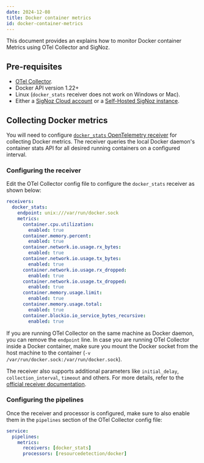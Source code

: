 ```yaml
---
date: 2024-12-08
title: Docker container metrics
id: docker-container-metrics
---
```


This document provides an explains how to monitor Docker container Metrics using OTel Collector and SigNoz.

## Pre-requisites

- [OTel Collector](/docs/tutorial/opentelemetry-binary-usage-in-virtual-machine/).
- Docker API version 1.22+
- Linux (`docker_stats` receiver does not work on Windows or Mac).
- Either a [SigNoz Cloud account](/docs/cloud/) or a [Self-Hosted SigNoz instance](/docs/install/docker/).

## Collecting Docker metrics

You will need to configure [`docker_stats` OpenTelemetry receiver](https://github.com/open-telemetry/opentelemetry-collector-contrib/blob/main/receiver/dockerstatsreceiver/README.md) for collecting Docker metrics. The receiver queries the local Docker daemon's container stats API for all desired running containers on a configured interval.

### Configuring the receiver

Edit the OTel Collector config file to configure the `docker_stats` receiver as shown below:

```yaml {2-23}
receivers:
  docker_stats:
    endpoint: unix:///var/run/docker.sock
    metrics:
      container.cpu.utilization:
        enabled: true
      container.memory.percent:
        enabled: true
      container.network.io.usage.rx_bytes:
        enabled: true
      container.network.io.usage.tx_bytes:
        enabled: true
      container.network.io.usage.rx_dropped:
        enabled: true
      container.network.io.usage.tx_dropped:
        enabled: true
      container.memory.usage.limit:
        enabled: true
      container.memory.usage.total:
        enabled: true
      container.blockio.io_service_bytes_recursive:
        enabled: true
```

If you are running OTel Collector on the same machine as Docker daemon, you can remove the `endpoint` line. In case you are running OTel Collector inside a Docker container, make sure you mount the Docker socket from the host machine to the container (`-v /var/run/docker.sock:/var/run/docker.sock`).

The receiver also supports additional parameters like `initial_delay`, `collection_interval`, `timeout` and others. For more details, refer to the [official receiver documentation](https://github.com/open-telemetry/opentelemetry-collector-contrib/blob/main/receiver/dockerstatsreceiver/README.md#configuration).

### Configuring the pipelines

Once the receiver and processor is configured, make sure to also enable them in the `pipelines` section of the OTel Collector config file:

```yaml {3-4}
service:
  pipelines:
    metrics:
      receivers: [docker_stats]
      processors: [resourcedetection/docker]
```


